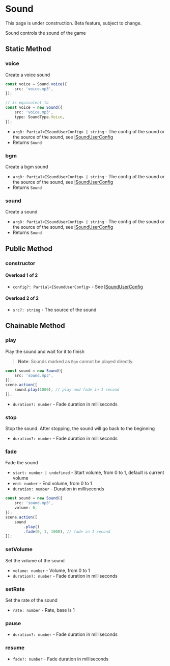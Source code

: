 
# Sound

<Callout type="warning" emoji="⚠️">
    This page is under construction.
</Callout>

<Callout type="warning" emoji="⚠️">
    Beta feature, subject to change.
</Callout>

Sound controls the sound of the game

## Static Method

### voice

<Steps>

Create a voice sound

```ts
const voice = Sound.voice({
    src: 'voice.mp3',
});

// is equivalent to
const voice = new Sound({
    src: 'voice.mp3',
    type: SoundType.Voice,
});
```

- `arg0: Partial<ISoundUserConfig> | string` - The config of the sound or the source of the sound, see [ISoundUserConfig](../types/ISoundUserConfig)
- Returns `Sound`

</Steps>

### bgm

<Steps>

Create a bgm sound

- `arg0: Partial<ISoundUserConfig> | string` - The config of the sound or the source of the sound, see [ISoundUserConfig](../types/ISoundUserConfig)
- Returns `Sound`

</Steps>

### sound

<Steps>

Create a sound

- `arg0: Partial<ISoundUserConfig> | string` - The config of the sound or the source of the sound, see [ISoundUserConfig](../types/ISoundUserConfig)
- Returns `Sound`

</Steps>

## Public Method

### constructor

<Steps>

#### Overload 1 of 2

- `config?: Partial<ISoundUserConfig>` - See [ISoundUserConfig](../types/ISoundUserConfig)

#### Overload 2 of 2

- `src?: string` - The source of the sound

</Steps>

## Chainable Method

### play

<Steps>

Play the sound and wait for it to finish

> **Note**: Sounds marked as `Bgm` cannot be played directly.

```ts
const sound = new Sound({
    src: 'sound.mp3',
});
scene.action([
    sound.play(1000), // play and fade in 1 second
]);
```

- `duration?: number` - Fade duration in milliseconds

</Steps>

### stop

<Steps>

Stop the sound. After stopping, the sound will go back to the beginning

- `duration?: number` - Fade duration in milliseconds

</Steps>

### fade

<Steps>

Fade the sound

- `start: number | undefined` - Start volume, from 0 to 1, default is current volume
- `end: number` - End volume, from 0 to 1
- `duration: number` - Duration in milliseconds

```ts
const sound = new Sound({
    src: 'sound.mp3',
    volume: 0,
});
scene.action([
    sound
        .play()
        .fade(0, 1, 1000), // fade in 1 second
]);
```

</Steps>

### setVolume

<Steps>

Set the volume of the sound

- `volume: number` - Volume, from 0 to 1
- `duration?: number` - Fade duration in milliseconds

</Steps>

### setRate

<Steps>

Set the rate of the sound

- `rate: number` - Rate, base is 1

</Steps>

### pause

<Steps>

- `duration?: number` - Fade duration in milliseconds

</Steps>

### resume

<Steps>

- `fade?: number` - Fade duration in milliseconds

</Steps>
